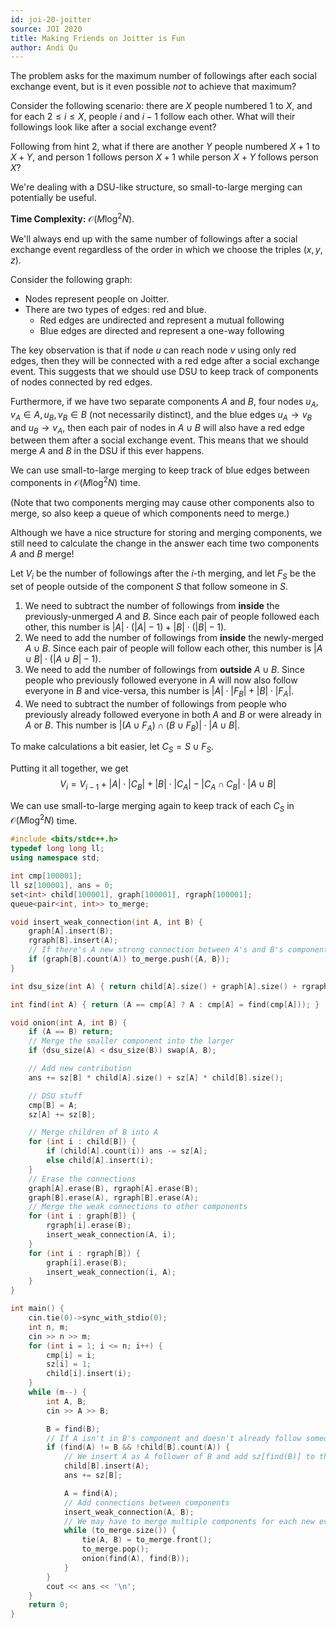 ```yaml
---
id: joi-20-joitter
source: JOI 2020
title: Making Friends on Joitter is Fun
author: Andi Qu
---
```


<Spoiler title="Hint 1">

The problem asks for the maximum number of followings after each social exchange event, but is it even possible *not* to achieve that maximum?

</Spoiler>

<Spoiler title="Hint 2">

Consider the following scenario: there are $X$ people numbered $1$ to $X$, and for each $2 \leq i \leq X$, people $i$ and $i - 1$ follow each other. What will their followings look like after a social exchange event?

</Spoiler>

<Spoiler title="Hint 3">

Following from hint 2, what if there are another $Y$ people numbered $X + 1$ to $X + Y$, and person $1$ follows person $X + 1$ while person $X + Y$ follows person $X$?

</Spoiler>

<Spoiler title="Hint 4">

We're dealing with a DSU-like structure, so small-to-large merging can potentially be useful.

</Spoiler>

<Spoiler title="Solution">

**Time Complexity:** $\mathcal O(M \log^2 N)$.

We'll always end up with the same number of followings after a social exchange event regardless of the order in which we choose the triples $(x, y, z)$.

Consider the following graph:
- Nodes represent people on Joitter.
- There are two types of edges: red and blue.
    - Red edges are undirected and represent a mutual following
    - Blue edges are directed and represent a one-way following

The key observation is that if node $u$ can reach node $v$ using only red edges, then they will be connected with a red edge after a social exchange event. This suggests that we should use DSU to keep track of components of nodes connected by red edges.

Furthermore, if we have two separate components $A$ and $B$, four nodes $u_A, v_A \in A, u_B, v_B \in B$ (not necessarily distinct), and the blue edges $u_A \rightarrow v_B$ and $u_B \rightarrow v_A$, then each pair of nodes in $A \cup B$ will also have a red edge between them after a social exchange event. This means that we should merge $A$ and $B$ in the DSU if this ever happens.

We can use small-to-large merging to keep track of blue edges between components in $\mathcal O(M \log^2 N)$ time.

(Note that two components merging may cause other components also to merge, so also keep a queue of which components need to merge.)

Although we have a nice structure for storing and merging components, we still need to calculate the change in the answer each time two components $A$ and $B$ merge!

Let $V_i$ be the number of followings after the $i$-th merging, and let $F_S$ be the set of people outside of the component $S$ that follow someone in $S$.

1. We need to subtract the number of followings from **inside** the previously-unmerged $A$ and $B$. Since each pair of people followed each other, this number is $|A| \cdot (|A| - 1) + |B| \cdot (|B| - 1)$.
2. We need to add the number of followings from **inside** the newly-merged $A \cup B$. Since each pair of people will follow each other, this number is $|A \cup B| \cdot (|A \cup B| - 1)$.
3. We need to add the number of followings from **outside** $A \cup B$. Since people who previously followed everyone in $A$ will now also follow everyone in $B$ and vice-versa, this number is $|A| \cdot |F_B| + |B| \cdot |F_A|$.
4. We need to subtract the number of followings from people who previously already followed everyone in both $A$ and $B$ or were already in $A$ or $B$. This number is $|(A \cup F_A) \cap (B \cup F_B)| \cdot |A \cup B|$.

To make calculations a bit easier, let $C_S = S \cup F_S$.

Putting it all together, we get
$$
V_i = V_{i - 1} + |A| \cdot |C_B| + |B| \cdot |C_A| - |C_A \cap C_B| \cdot |A \cup B|
$$

We can use small-to-large merging again to keep track of each $C_S$ in $\mathcal O(M \log^2 N)$ time.

```cpp
#include <bits/stdc++.h>
typedef long long ll;
using namespace std;

int cmp[100001];
ll sz[100001], ans = 0;
set<int> child[100001], graph[100001], rgraph[100001];
queue<pair<int, int>> to_merge;

void insert_weak_connection(int A, int B) {
    graph[A].insert(B);
    rgraph[B].insert(A);
    // If there's A new strong connection between A's and B's components, merge them
    if (graph[B].count(A)) to_merge.push({A, B});
}

int dsu_size(int A) { return child[A].size() + graph[A].size() + rgraph[A].size(); }

int find(int A) { return (A == cmp[A] ? A : cmp[A] = find(cmp[A])); }

void onion(int A, int B) {
    if (A == B) return;
    // Merge the smaller component into the larger
    if (dsu_size(A) < dsu_size(B)) swap(A, B);

    // Add new contribution
    ans += sz[B] * child[A].size() + sz[A] * child[B].size();

    // DSU stuff
    cmp[B] = A;
    sz[A] += sz[B];

    // Merge children of B into A
    for (int i : child[B]) {
        if (child[A].count(i)) ans -= sz[A];
        else child[A].insert(i);
    }
    // Erase the connections
    graph[A].erase(B), rgraph[A].erase(B);
    graph[B].erase(A), rgraph[B].erase(A);
    // Merge the weak connections to other components
    for (int i : graph[B]) {
        rgraph[i].erase(B);
        insert_weak_connection(A, i);
    }
    for (int i : rgraph[B]) {
        graph[i].erase(B);
        insert_weak_connection(i, A);
    }
}

int main() {
    cin.tie(0)->sync_with_stdio(0);
    int n, m;
    cin >> n >> m;
    for (int i = 1; i <= n; i++) {
        cmp[i] = i;
        sz[i] = 1;
        child[i].insert(i);
    }
    while (m--) {
        int A, B;
        cin >> A >> B;

        B = find(B);
        // If A isn't in B's component and doesn't already follow someone in B's component...
        if (find(A) != B && !child[B].count(A)) {
            // We insert A as A follower of B and add sz[find(B)] to the answer
            child[B].insert(A);
            ans += sz[B];

            A = find(A);
            // Add connections between components
            insert_weak_connection(A, B);
            // We may have to merge multiple components for each new event
            while (to_merge.size()) {
                tie(A, B) = to_merge.front();
                to_merge.pop();
                onion(find(A), find(B));
            }
        }
        cout << ans << '\n';
    }
    return 0;
}
```

</Spoiler>